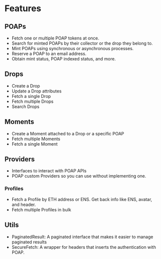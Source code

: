 # Features

## POAPs

- Fetch one or multiple POAP tokens at once.
- Search for minted POAPs by their collector or the drop they belong to.
- Mint POAPs using synchronous or asynchronous processes.
- Reserve a POAP to an email address.
- Obtain mint status, POAP indexed status, and more.

## Drops 

- Create a Drop
- Update a Drop attributes
- Fetch a single Drop
- Fetch multiple Drops
- Search Drops

## Moments

- Create a Moment attached to a Drop or a specific POAP
- Fetch multiple Moments
- Fetch a single Moment

## Providers

- Interfaces to interact with POAP APIs
- POAP custom Providers so you can use without implementing one.

### Profiles

- Fetch a Profile by ETH address or ENS. Get back info like ENS, avatar, and header.
- Fetch multiple Profiles in bulk

## Utils

- PaginatedResult: A paginated interface that makes it easier to manage paginated results
- SecureFetch: A wrapper for headers that inserts the authentication with POAP.

